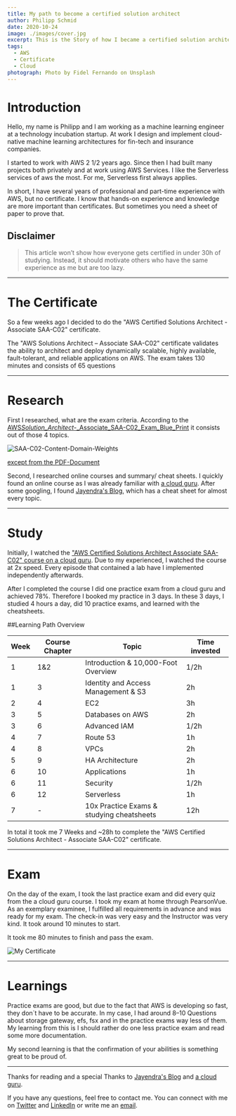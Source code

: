 ```yaml
---
title: My path to become a certified solution architect
author: Philipp Schmid
date: 2020-10-24
image: ./images/cover.jpg
excerpt: This is the Story of how I became a certified solution architect within 28 hours of preparation
tags:
  - AWS
  - Certificate
  - Cloud
photograph: Photo by Fidel Fernando on Unsplash
---
```


# Introduction

Hello, my name is Philipp and I am working as a machine learning engineer at a technology incubation startup. At work I
design and implement cloud-native machine learning architectures for fin-tech and insurance companies.

I started to work with AWS 2 1/2 years ago. Since then I had built many projects both privately and at work using AWS
Services. I like the Serverless services of aws the most. For me, Serverless first always applies.

In short, I have several years of professional and part-time experience with AWS, but no certificate. I know that
hands-on experience and knowledge are more important than certificates. But sometimes you need a sheet of paper to prove
that.

## Disclaimer

> This article won’t show how everyone gets certified in under 30h of studying. Instead, it should motivate others who
> have the same experience as me but are too lazy.

---

# The Certificate

So a few weeks ago I decided to do the "AWS Certified Solutions Architect - Associate SAA-C02" certificate.

The "AWS Solutions Architect – Associate SAA-C02" certificate validates the ability to architect and deploy dynamically
scalable, highly available, fault-tolerant, and reliable applications on AWS. The exam takes 130 minutes and consists of
65 questions

---

# Research

First I researched, what are the exam criteria. According to the
[AWS*Solution_Architect*-\_Associate_SAA-C02_Exam_Blue_Print](https://d1.awsstatic.com/training-and-certification/docs-sa-assoc/AWS-Certified-Solutions-Architect-Associate-Exam-Guide_v1.1_2019_08_27_FINAL.pdf)
it consists out of those 4 topics.

![SAA-C02-Content-Domain-Weights](./images/SAA-C02-Content-Domain-Weights.png)

[except from the PDF-Document](https://d1.awsstatic.com/training-and-certification/docs-sa-assoc/AWS-Certified-Solutions-Architect-Associate-Exam-Guide_v1.1_2019_08_27_FINAL.pdf)

Second, I researched online courses and summary/ cheat sheets. I quickly found an online course as I was already
familiar with [a cloud guru](https://acloudguru.com/). After some googling, I found
[Jayendra's Blog](https://jayendrapatil.com/aws-certified-solutions-architect-associate-saa-c02-exam-learning-path/),
which has a cheat sheet for almost every topic.

---

# Study

Initially, I watched the
["AWS Certified Solutions Architect Associate SAA-C02" course on a cloud guru](https://acloud.guru/learn/aws-certified-solutions-architect-associate).
Due to my experienced, I watched the course at 2x speed. Every episode that contained a lab have I implemented
independently afterwards.

After I completed the course I did one practice exam from a cloud guru and achieved 78%. Therefore I booked my practice
in 3 days. In these 3 days, I studied 4 hours a day, did 10 practice exams, and learned with the cheatsheets.

##Learning Path Overview

| Week | Course Chapter | Topic                                     | Time invested |
| ---- | -------------- | ----------------------------------------- | ------------- |
| 1    | 1&2            | Introduction & 10,000-Foot Overview       | 1/2h          |
| 1    | 3              | Identity and Access Management & S3       | 2h            |
| 2    | 4              | EC2                                       | 3h            |
| 3    | 5              | Databases on AWS                          | 2h            |
| 3    | 6              | Advanced IAM                              | 1/2h          |
| 4    | 7              | Route 53                                  | 1h            |
| 4    | 8              | VPCs                                      | 2h            |
| 5    | 9              | HA Architecture                           | 2h            |
| 6    | 10             | Applications                              | 1h            |
| 6    | 11             | Security                                  | 1/2h          |
| 6    | 12             | Serverless                                | 1h            |
| 7    | -              | 10x Practice Exams & studying cheatsheets | 12h           |

In total it took me 7 Weeks and ~28h to complete the "AWS Certified Solutions Architect - Associate SAA-C02"
certificate.

---

# Exam

On the day of the exam, I took the last practice exam and did every quiz from the a cloud guru course. I took my exam at
home through PearsonVue. As an exemplary examinee, I fulfilled all requirements in advance and was ready for my exam.
The check-in was very easy and the Instructor was very kind. It took around 10 minutes to start.

It took me 80 minutes to finish and pass the exam.

![My Certificate](./images/certificate.png)

---

# Learnings

Practice exams are good, but due to the fact that AWS is developing so fast, they don´t have to be accurate. In my case,
I had around 8–10 Questions about storage gateway, efs, fsx and in the practice exams way less of them. My learning from
this is I should rather do one less practice exam and read some more documentation.

My second learning is that the confirmation of your abilities is something great to be proud of.

---

Thanks for reading and a special Thanks to
[Jayendra's Blog](https://jayendrapatil.com/aws-certified-solutions-architect-associate-saa-c02-exam-learning-path/) and
[a cloud guru](https://acloudguru.com/).

If you have any questions, feel free to contact me. You can connect with me on
[Twitter](https://twitter.com/_philschmid) and [LinkedIn](https://www.linkedin.com/in/philipp-schmid-a6a2bb196/) or
write me an [email](https://www.philschmid.de).
